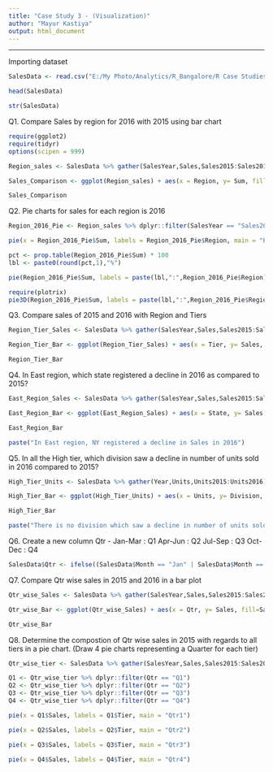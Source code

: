 ---
title: "Case Study 3 - (Visualization)"
author: "Mayur Kastiya"
output: html_document
---

----------------------------------------------

Importing dataset

```{r}
SalesData <- read.csv("E:/My Photo/Analytics/R_Bangalore/R Case Studies (All 3 case studies)/R case study 3 (Visualization)/SalesData.csv")

head(SalesData)
```

```{r}
str(SalesData)
```

Q1. Compare Sales by region for 2016 with 2015 using bar chart

```{r}
require(ggplot2)
require(tidyr)
options(scipen = 999)

Region_sales <- SalesData %>% gather(SalesYear,Sales,Sales2015:Sales2016) %>% dplyr::group_by(Region,SalesYear) %>% dplyr::summarise(Sum = sum(Sales))

Sales_Comparison <- ggplot(Region_sales) + aes(x = Region, y= Sum, fill=SalesYear) + geom_bar(stat="identity", position=position_dodge())+ geom_text(aes(label=round(Sum)))

Sales_Comparison

```

Q2. Pie charts for sales for each region is 2016

```{r}
Region_2016_Pie <- Region_sales %>% dplyr::filter(SalesYear == "Sales2016")

pie(x = Region_2016_Pie$Sum, labels = Region_2016_Pie$Region, main = "Pie Chart of Sales 2016")
```

```{r}
pct <- prop.table(Region_2016_Pie$Sum) * 100
lbl <- paste0(round(pct,1),"%")

pie(Region_2016_Pie$Sum, labels = paste(lbl,":",Region_2016_Pie$Region), col = rainbow(length(Region_2016_Pie$Sum)), main = "Pie chart of sales 2016")
```

```{r}
require(plotrix)
pie3D(Region_2016_Pie$Sum, labels = paste(lbl,":",Region_2016_Pie$Region), col = rainbow(length(Region_2016_Pie$Sum)), explode = 0.1, main = "Pie chart of sales 2016")
```

Q3. Compare sales of 2015 and 2016 with Region and Tiers

```{r}
Region_Tier_Sales <- SalesData %>% gather(SalesYear,Sales,Sales2015:Sales2016) %>% dplyr::group_by(Region,Tier,SalesYear) %>% dplyr::summarise(Sales = sum(Sales))

Region_Tier_Bar <- ggplot(Region_Tier_Sales) + aes(x = Tier, y= Sales, fill=SalesYear) + geom_bar(stat = "identity", position = "dodge") + facet_grid(. ~ Region)

Region_Tier_Bar
```

Q4. In East region, which state registered a decline in 2016 as compared to 2015?

```{r}
East_Region_Sales <- SalesData %>% gather(SalesYear,Sales,Sales2015:Sales2016) %>% dplyr::filter(Region == "East") %>% dplyr::group_by(Region, SalesYear, State) %>% dplyr::summarise(Sales = sum(Sales))

East_Region_Bar <- ggplot(East_Region_Sales) + aes(x = State, y= Sales, fill=SalesYear) + geom_bar(stat = "identity", position = "dodge")

East_Region_Bar
```

```{r}
paste("In East region, NY registered a decline in Sales in 2016")
```

Q5. In all the High tier, which division saw a decline in number of units sold in 2016 compared to 2015?

```{r}
High_Tier_Units <- SalesData %>% gather(Year,Units,Units2015:Units2016) %>% dplyr::filter(Tier == "High") %>% dplyr::group_by(Year, Division) %>% dplyr::summarise(Units = sum(Units))

High_Tier_Bar <- ggplot(High_Tier_Units) + aes(x = Units, y= Division, fill=Year) + geom_bar(stat = "identity", position = "dodge")

High_Tier_Bar
```

```{r}
paste("There is no division which saw a decline in number of units sold in 2016 compared to 2015 for High tier")
```

Q6. Create a new column Qtr -
Jan-Mar : Q1
Apr-Jun : Q2
Jul-Sep : Q3
Oct-Dec : Q4

```{r}
SalesData$Qtr <- ifelse((SalesData$Month == "Jan" | SalesData$Month == "Feb" | SalesData$Month == "Mar"), "Q1", ifelse((SalesData$Month == "Apr" | SalesData$Month == "May" | SalesData$Month == "Jun"), "Q2", ifelse((SalesData$Month == "Jul" | SalesData$Month == "Aug" | SalesData$Month == "Sep"), "Q3", "Q4")))
```

Q7. Compare Qtr wise sales in 2015 and 2016 in a bar plot

```{r}
Qtr_wise_Sales <- SalesData %>% gather(SalesYear,Sales,Sales2015:Sales2016) %>% dplyr::group_by(Qtr,SalesYear) %>% dplyr::summarise(Sales = sum(Sales))

Qtr_wise_Bar <- ggplot(Qtr_wise_Sales) + aes(x = Qtr, y= Sales, fill=SalesYear) + geom_bar(stat = "identity", position = "dodge")

Qtr_wise_Bar
```

Q8. Determine the compostion of Qtr wise sales in 2015 with regards to all tiers in a pie chart. (Draw 4 pie charts representing a Quarter for each tier)

```{r}
Qtr_wise_tier <- SalesData %>% gather(SalesYear,Sales,Sales2015:Sales2016) %>% dplyr::group_by(Qtr,Tier,SalesYear) %>% dplyr::summarise(Sales = sum(Sales)) %>% dplyr::filter(SalesYear == "Sales2015")

Q1 <- Qtr_wise_tier %>% dplyr::filter(Qtr == "Q1")
Q2 <- Qtr_wise_tier %>% dplyr::filter(Qtr == "Q2")
Q3 <- Qtr_wise_tier %>% dplyr::filter(Qtr == "Q3")
Q4 <- Qtr_wise_tier %>% dplyr::filter(Qtr == "Q4")
```

```{r}
pie(x = Q1$Sales, labels = Q1$Tier, main = "Qtr1")
```

```{r}
pie(x = Q2$Sales, labels = Q2$Tier, main = "Qtr2")
```

```{r}
pie(x = Q3$Sales, labels = Q3$Tier, main = "Qtr3")
```

```{r}
pie(x = Q4$Sales, labels = Q4$Tier, main = "Qtr4")
```

